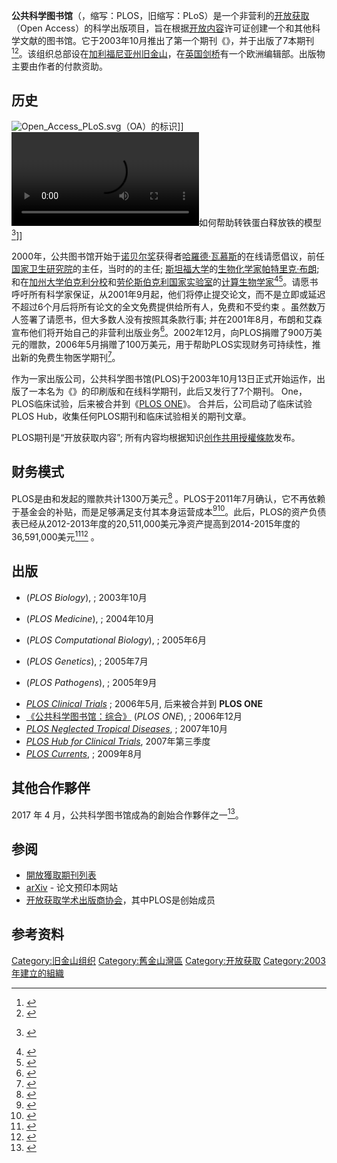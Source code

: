 {{noteTA|G1=IT}}
{{Infobox Website
| name                 = 公共科学图书馆
| native_name          = Public Library of Science
| native_name_lang     = en
| logo                 = PLOS Logo 2020.png
| logo_size            = 250px
| screenshot           = 
| screenshot_size      = 250px
| founded              = 2000/2003
| founder              = [[帕特里克·布朗|帕特里克·布朗]]与{{le|迈克尔·艾森|Michael Eisen}}
| country              = 
| headquarters         = {{USA}}[[加利福尼亚州|加利福尼亚州]][[旧金山|旧金山]]{{le|李維廣場|Levi's Plaza}}
| language             = 英語
| url                  = {{official URL}}
| alexa                = {{IncreaseNegative}} 91,030 ({{as of|2012|8|2|alt=2012年8月}})<ref name="alexa">{{cite web |url= http://www.alexa.com/siteinfo/plos.org |title= Plos.org Site Info |publisher= [[アレクサ・インターネット|Alexa Internet]] |accessdate= 2012-08-02 |archive-date= 2019-10-29 |archive-url= https://web.archive.org/web/20191029094754/https://www.alexa.com/siteinfo/plos.org |dead-url= no }}</ref><!--Updated monthly by OKBot.-->
| commercial           = 非营利
| type                 = [[科学|科学]][[学术期刊|学术期刊]]出版社
| launch_date          = 2000<br/>{{Start date and age|2003}}
| current_status       = 运行中
}}

'''公共科学图书馆'''（{{lang-en|Public Library of Science}}，缩写：PLOS，旧缩写：PLoS）是一个非营利的[[开放获取|开放获取]]（Open Access）的科学出版项目，旨在根据[[开放内容|开放内容]]许可证创建一个{{le|开放获取期刊|Open access journal}}和其他科学文献的图书馆。它于2003年10月推出了第一个期刊《{{le|PLOS生物学|PLOS Biology}}》，并于{{As of|2015|10|lc=on}}出版了7本期刊<ref>{{cite web|url=http://www.plos.org/publications/journals/|title=Journals|publisher=plos.org|accessdate=2012-04-17|archive-date=2012-09-15|archive-url=https://www.webcitation.org/6AhOqn0S4?url=http://www.plos.org/publications/journals/|dead-url=no}}</ref><ref>{{cite web|url=http://mediashift.org/2015/07/why-academic-journals-are-teaming-up-with-reddit/|title=Why Academic Journals Are Teaming Up With Reddit|first=Simon|last=Ownes|publisher=Media Shift|date=2015-07-13|accessdate=2015-10-26|archive-date=2020-08-09|archive-url=https://web.archive.org/web/20200809234619/http://mediashift.org/2015/07/why-academic-journals-are-teaming-up-with-reddit/|dead-url=no}}</ref>。该组织总部设在[[加利福尼亚州|加利福尼亚州]][[旧金山|旧金山]]，在[[英国|英国]][[剑桥|剑桥]]有一个欧洲编辑部。出版物主要由作者的付款资助。

== 历史 ==
[[File:Open_Access_PLoS.svg|thumb]]（OA）的标识]]
[[File:Mechanism-for-Multiple-Ligand-Recognition-by-the-Human-Transferrin-Receptor-pbio.0000051.sv001.ogv|thumb]]如何帮助转铁蛋白释放铁的模型<ref>{{Cite journal | last1 = Giannetti | first1 = A. M. | last2 = Snow | first2 = P. M. | last3 = Zak | first3 = O. | last4 = Björkman | first4 = P. J. | title = Mechanism for Multiple Ligand Recognition by the Human Transferrin Receptor | doi = 10.1371/journal.pbio.0000051 | journal = PLoS Biology | volume = 1 | issue = 3 | pages = e1 | year = 2003 | pmid =  | pmc = }} {{open access}}</ref>]]

2000年，公共图书馆开始于[[诺贝尔奖|诺贝尔奖]]获得者[[哈羅德·瓦慕斯|哈羅德·瓦慕斯]]的在线请愿倡议，前任[[国家卫生研究院|国家卫生研究院]]的主任，当时的{{le|Memorial Sloan Kettering Cancer Center|Memorial Sloan Kettering Cancer Center}}的主任; [[斯坦福大学|斯坦福大学]]的[[生物化学|生物化学家]][[帕特里克·布朗|帕特里克·布朗]];和在[[加州大学伯克利分校|加州大学伯克利分校]]和[[劳伦斯伯克利国家实验室|劳伦斯伯克利国家实验室]]的[[计算生物学|计算生物学家]]{{le|迈克尔·艾森|Michael Eisen}}<ref>{{cite web|url=http://www.plos.org/about/plos/history/|title=History|accessdate=24 August 2014|archive-url=https://web.archive.org/web/20140811081426/http://www.plos.org/about/plos/history/|archive-date=2014-08-11|dead-url=yes}}</ref><ref>{{cite web|url=http://gttower.org/research.php?volume=6&issue=2&article=eisen|title=Professor Michael Eisen: A Pioneer of Open Access Science|publisher=The Tower|year=2014|accessdate=2015-10-26|deadurl=yes|archiveurl=https://web.archive.org/web/20151101015934/http://gttower.org/research.php?volume=6&issue=2&article=eisen|archivedate=2015-11-01|df=}}</ref>。请愿书呼吁所有科学家保证，从2001年9月起，他们将停止提交论文，而不是立即或延迟不超过6个月后将所有论文的全文免费提供给所有人，免费和不受约束 。虽然数万人签署了请愿书，但大多数人没有按照其条款行事; 并在2001年8月，布朗和艾森宣布他们将开始自己的非营利出版业务<ref>{{Cite journal | last1 = Brower | first1 = V. | title = Public library of science shifts gears: As scientific publishing boycott deadline approached, advocates of free scientific publishing announce that they will create their own online, free-access archive | doi = 10.1093/embo-reports/kve239 | journal = EMBO Reports | volume = 2 | issue = 11 | pages = 972–973 | year = 2001 | pmid =  11713184| pmc =1084138 }}</ref>。2002年12月，{{le|高登和贝蒂·摩尔基金会|Gordon and Betty Moore Foundation}}向PLOS捐赠了900万美元的赠款，2006年5月捐赠了100万美元，用于帮助PLOS实现财务可持续性，推出新的免费生物医学期刊<ref>{{cite web|url=http://www.moore.org/newsroom/press-releases/2002/12/17/public-library-of-science-to-launch-new-free-access-biomedical-journals-with-$9-million-grant-from-the-gordon-and-betty-moore-foundation|title=Public Library of Science to launch new free-access biomedical journals with $9 million grant from the Gordon and Betty Moore Foundation|date=17 December 2002|website=Gordon and Betty Moore Foundation|accessdate=24 August 2014|archive-date=2016-03-18|archive-url=https://web.archive.org/web/20160318080533/https://www.moore.org/newsroom/press-releases/2002/12/17/public-library-of-science-to-launch-new-free-access-biomedical-journals-with-$9-million-grant-from-the-gordon-and-betty-moore-foundation|dead-url=no}}</ref>。

作为一家出版公司，公共科学图书馆(PLOS)于2003年10月13日正式开始运作，出版了一本名为《{{le|PLOS生物学|PLOS Biology}}》的印刷版和在线科学期刊，此后又发行了7个期刊。 One，PLOS临床试验，后来被合并到《[[PLOS_ONE|PLOS ONE]]》。 合并后，公司启动了临床试验PLOS Hub，收集任何PLOS期刊和临床试验相关的期刊文章。

PLOS期刊是“开放获取内容”; 所有内容均根据知识[[创作共用|创作共用]][[創作共用授權條款|授權條款]]发布。

== 财务模式 ==
PLOS是由{{le|高登和贝蒂·摩尔基金会|Gordon and Betty Moore Foundation}}和{{le|桑德勒基金会|Sandler Foundation}}发起的赠款共计1300万美元<ref>{{Cite journal
 | author = [[Declan_Butler|Declan Butler]]
 | title = Open-access journal hits rocky times
 | journal = [[Nature_(journal)|Nature]]
 | volume = 441
 | page = 914
 | date = June 2006
 | doi = 10.1038/441914a
 | url = http://www.nature.com/nature/journal/v441/n7096/full/441914a.html
 | pmid = 16791161
 | issue = 7096
 | access-date = 2016-12-15
 | archive-date = 2017-04-13
 | archive-url = https://web.archive.org/web/20170413225843/http://www.nature.com/nature/journal/v441/n7096/full/441914a.html
 | dead-url = no
 }}</ref> 。PLOS于2011年7月确认，它不再依赖于基金会的补贴，而是足够满足支付其本身运营成本<ref>{{cite web |url=http://blogs.plos.org/plos/2011/07/2010-plos-progress-update/ |title=2010 PLOS Progress Update | The Official PLOS Blog |publisher=Blogs.plos.org |date=2011-07-20 |accessdate=2012-02-27 |archive-date=2012-09-15 |archive-url=https://www.webcitation.org/6AhOtMn1Z?url=http://blogs.plos.org/plos/2011/07/2010-plos-progress-update/ |dead-url=no }}</ref><ref>{{cite web|url=https://www.nii.ac.jp/sparc/en/publications/newsletter/14/fa1.html|title=How far has open access progressed?|first=Shigeki|last=Sugita|publisher=SPARC Japan|year=2014|accessdate=2015-10-26|archive-date=2017-12-20|archive-url=https://web.archive.org/web/20171220104748/http://www.nii.ac.jp/sparc/en/publications/newsletter/14/fa1.html|dead-url=no}}</ref>。此后，PLOS的资产负债表已经从2012-2013年度的20,511,000美元净资产提高到2014-2015年度的36,591,000美元<ref>{{cite web |url=http://www.plos.org/wp-content/uploads/2013/09/Progress-Update_FINAL_hyperlinked-091813.pdf |title=2012-2013 Progress Update |publisher=PLOS |date=2013-09-19 |accessdate=2014-01-01 |deadurl=yes |archiveurl=https://web.archive.org/web/20141007113622/http://www.plos.org/wp-content/uploads/2013/09/Progress-Update_FINAL_hyperlinked-091813.pdf |archivedate=2014-10-07 }}</ref><ref>{{cite web |url=https://www.plos.org/wp-content/uploads/2015/09/Progress-Update_FINAL_LO_RES_Update-9.15.15.pdf |title=2014-2015 Progress Update |publisher=PLOS |date=2015-09-15 |accessdate=2015-10-26 |deadurl=yes |archiveurl=https://web.archive.org/web/20160304202614/https://www.plos.org/wp-content/uploads/2015/09/Progress-Update_FINAL_LO_RES_Update-9.15.15.pdf |archivedate=2016-03-04 }}</ref>
。

== 出版 ==
*{{le|《公共科学图书馆：生物学》|PLOS Biology}} (''PLOS Biology''), {{ISSN|1544-9173}};  2003年10月
*{{le|《公共科学图书馆：医学》|PLOS Medicine}} (''PLOS Medicine''), {{ISSN|1549-1676}};  2004年10月
*{{le|《公共科学图书馆：计算生物学》|PLOS Computational Biology}} (''PLOS Computational Biology''), {{ISSN|1553-7374}}; 2005年6月
*{{le|《公共科学图书馆：遗传学》|PLOS Genetics}} (''PLOS Genetics''), {{ISSN|1553-7404}}; 2005年7月
*{{le|《公共科学图书馆：病原体》|PLOS Pathogens}} (''PLOS Pathogens''), {{ISSN|1549-1676}}; 2005年9月
*''[[PLOS_Clinical_Trials|PLOS Clinical Trials]]'' {{ISSN|1555-5887}}; 2006年5月, 后来被合并到 '''PLOS ONE'''
*[[PLOS_ONE|《公共科学图书馆：综合》]] (''PLOS ONE''), {{ISSN|1932-6203}}; 2006年12月
*''[[PLOS_Neglected_Tropical_Diseases|PLOS Neglected Tropical Diseases]]'', {{ISSN|1935-2735}}; 2007年10月
*''[[PLOS_Hub_for_Clinical_Trials|PLOS Hub for Clinical Trials]]'', 2007年第三季度
*''[[PLOS_Currents|PLOS Currents]]'', {{ISSN|2157-3999}}; 2009年8月

== 其他合作夥伴 ==
2017 年 4 月，公共科学图书馆成為{{le|開放引用倡議|Initiative for Open Citations}}的創始合作夥伴之一<ref name="I4OC">{{cite web|url=https://i4oc.org/press.html|title=Press|date=6 April 2017|publisher=Initiative for Open Citations|access-date=6 April 2017|archive-date=2017-04-07|archive-url=https://web.archive.org/web/20170407145925/https://i4oc.org/press.html}}</ref>。

== 参阅 ==
* [[開放獲取期刊列表|開放獲取期刊列表]]
* [[arXiv|arXiv]] - 论文预印本网站
* [[开放获取学术出版商协会|开放获取学术出版商协会]]，其中PLOS是创始成员

== 参考资料 ==
{{reflist}}

{{Open navbox}}
{{authority control}}
[[Category:旧金山组织|Category:旧金山组织]]
[[Category:舊金山灣區|Category:舊金山灣區]]
[[Category:开放获取|Category:开放获取]]
[[Category:2003年建立的組織|Category:2003年建立的組織]]